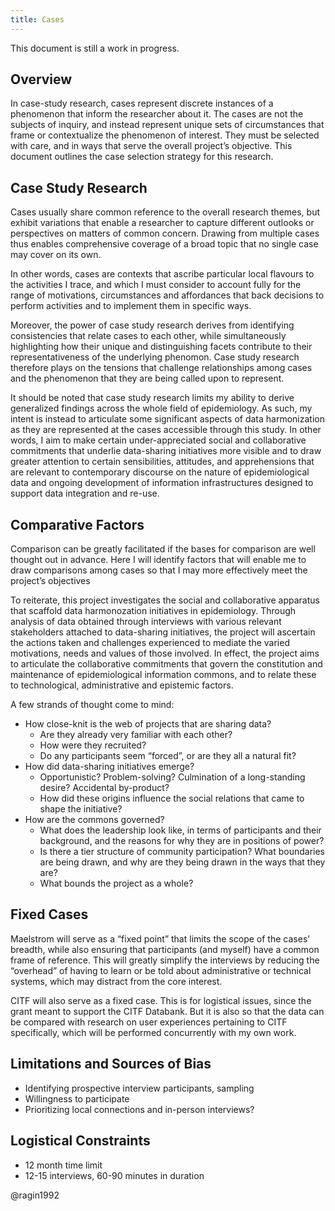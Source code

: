```yaml
---
title: Cases
---
```

::: {.callout-note}
This document is still a work in progress.
:::

## Overview
In case-study research, cases represent discrete instances of a phenomenon that inform the researcher about it.
The cases are not the subjects of inquiry, and instead represent unique sets of circumstances that frame or contextualize the phenomenon of interest.
They must be selected with care, and in ways that serve the overall project's objective.
This document outlines the case selection strategy for this research.

## Case Study Research
Cases usually share common reference to the overall research themes, but exhibit variations that enable a researcher to capture different outlooks or perspectives on matters of common concern.
Drawing from multiple cases thus enables comprehensive coverage of a broad topic that no single case may cover on its own.

In other words, cases are contexts that ascribe particular local flavours to the activities I trace, and which I must consider to account fully for the range of motivations, circumstances and affordances that back decisions to perform activities and to implement them in specific ways.

Moreover, the power of case study research derives from identifying consistencies that relate cases to each other, while simultaneously highlighting how their unique and distinguishing facets contribute to their representativeness of the underlying phenomon.
Case study research therefore plays on the tensions that challenge relationships among cases and the phenomenon that they are being called upon to represent.

It should be noted that case study research limits my ability to derive generalized findings across the whole field of epidemiology.
As such, my intent is instead to articulate some significant aspects of data harmonization as they are represented at the cases accessible through this study.
In other words, I aim to make certain under-appreciated social and collaborative commitments that underlie data-sharing initiatives more visible and to draw greater attention to certain sensibilities, attitudes, and apprehensions that are relevant to contemporary discourse on the nature of epidemiological data and ongoing development of information infrastructures designed to support data integration and re-use.

## Comparative Factors
Comparison can be greatly facilitated if the bases for comparison are well thought out in advance.
Here I will identify factors that will enable me to draw comparisons among cases so that I may more effectively meet the project's objectives

To reiterate, this project investigates the social and collaborative apparatus that scaffold data harmonozation initiatives in epidemiology.
Through analysis of data obtained through interviews with various relevant stakeholders attached to data-sharing initiatives, the project will ascertain the actions taken and challenges experienced to mediate the varied motivations, needs and values of those involved.
In effect, the project aims to articulate the collaborative commitments that govern the constitution and maintenance of epidemiological information commons, and to relate these to technological, administrative and epistemic factors.

A few strands of thought come to mind:

- How close-knit is the web of projects that are sharing data?
  - Are they already very familiar with each other?
  - How were they recruited?
  - Do any participants seem "forced", or are they all a natural fit?

- How did data-sharing initiatives emerge?
  - Opportunistic? Problem-solving? Culmination of a long-standing desire? Accidental by-product?
  - How did these origins influence the social relations that came to shape the initiative?

- How are the commons governed?
  - What does the leadership look like, in terms of participants and their background, and the reasons for why they are in positions of power?
  - Is there a tier structure of community participation? What boundaries are being drawn, and why are they being drawn in the ways that they are?
  - What bounds the project as a whole?


## Fixed Cases
Maelstrom will serve as a “fixed point” that limits the scope of the cases’ breadth, while also ensuring that participants (and myself) have a common frame of reference.
This will greatly simplify the interviews by reducing the "overhead" of having to learn or be told about administrative or technical systems, which may distract from the core interest.

CITF will also serve as a fixed case.
This is for logistical issues, since the grant meant to support the CITF Databank.
But it is also so that the data can be compared with research on user experiences pertaining to CITF specifically, which will be performed concurrently with my own work.

## Limitations and Sources of Bias
- Identifying prospective interview participants, sampling
- Willingness to participate
- Prioritizing local connections and in-person interviews?


## Logistical Constraints
- 12 month time limit
- 12-15 interviews, 60-90 minutes in duration


@ragin1992

